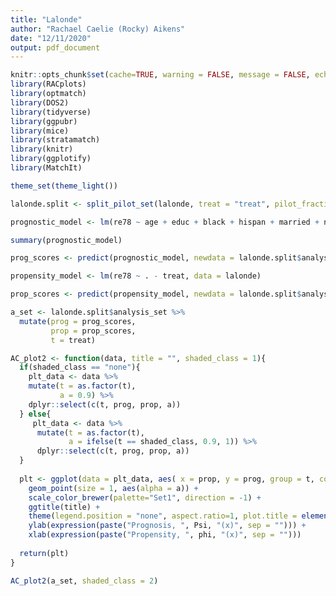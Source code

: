 ```yaml
---
title: "Lalonde"
author: "Rachael Caelie (Rocky) Aikens"
date: "12/11/2020"
output: pdf_document
---
```


```r
knitr::opts_chunk$set(cache=TRUE, warning = FALSE, message = FALSE, echo = FALSE, fig.align = "center", cache.lazy = F)
library(RACplots)
library(optmatch)
library(DOS2)
library(tidyverse)
library(ggpubr)
library(mice)
library(stratamatch)
library(knitr)
library(ggplotify)
library(MatchIt)

theme_set(theme_light())
```

```r
lalonde.split <- split_pilot_set(lalonde, treat = "treat", pilot_fraction = 1/6)
```

```r
prognostic_model <- lm(re78 ~ age + educ + black + hispan + married + nodegree + re74 + re75, data = lalonde.split$pilot_set)

summary(prognostic_model)

prog_scores <- predict(prognostic_model, newdata = lalonde.split$analysis_set)

propensity_model <- lm(re78 ~ . - treat, data = lalonde)

prop_scores <- predict(propensity_model, newdata = lalonde.split$analysis_set)

a_set <- lalonde.split$analysis_set %>%
  mutate(prog = prog_scores,
         prop = prop_scores,
         t = treat) 
```

```r
AC_plot2 <- function(data, title = "", shaded_class = 1){
  if(shaded_class == "none"){
    plt_data <- data %>%
    mutate(t = as.factor(t),
           a = 0.9) %>%
    dplyr::select(c(t, prog, prop, a))
  } else{
     plt_data <- data %>%
      mutate(t = as.factor(t),
             a = ifelse(t == shaded_class, 0.9, 1)) %>%
      dplyr::select(c(t, prog, prop, a)) 
  }
  
  plt <- ggplot(data = plt_data, aes( x = prop, y = prog, group = t, color = t)) + 
    geom_point(size = 1, aes(alpha = a)) +
    scale_color_brewer(palette="Set1", direction = -1) +
    ggtitle(title) +
    theme(legend.position = "none", aspect.ratio=1, plot.title = element_text(hjust = 0.5, size = 9))+
    ylab(expression(paste("Prognosis, ", Psi, "(x)", sep = ""))) +
    xlab(expression(paste("Propensity, ", phi, "(x)", sep = "")))
  
  return(plt)
}
```

```r
AC_plot2(a_set, shaded_class = 2)
```


